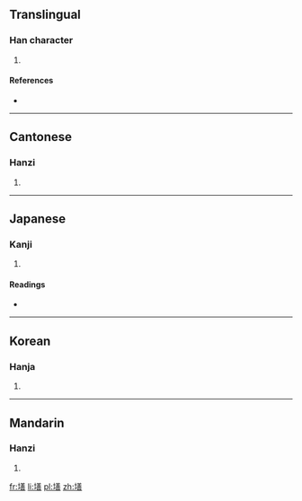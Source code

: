 ==Translingual==

===Han character===
{{Han char|rn=32|rad=土|as=12|sn=15|four=4816<sub>1</sub>|canj=土廿土口 (GTGR), 土廿廿口 (GTTR)}}

# {{defn|Han|sort=土12}}

====References====
* {{Han ref|kx=0238.320|dkj=05461|dj=0477.170|hdz=10489.050|uh=58A1|ud=22689|bh=E552|bd=58706}}

----

==Cantonese==

===Hanzi===
{{yue-hanzi|jyut=|y=sin6}}

# {{defn|lang=yue|sort=土12}}

----

==Japanese==

===Kanji===
{{ja-kanji|grade=|rs=土12}}

# {{defn|lang=ja|sort=土12}}

====Readings====
* {{ja-readings|on=[[せん]] (sen), [[ぜん]] (zen)|kun=[[しろつち]] (shirotsuchi)}}

----

==Korean==

===Hanja===
{{ko-hanja|hangeul=선|rv=seon|mr=sŏn}}

# {{defn|lang=ko|sort=土12}}

----

==Mandarin==

===Hanzi===
{{cmn-hanzi|pin=[[shàn]] ([[shan4]])|wg=shan<sup>4</sup>}}

# {{defn|lang=cmn|sort=土12}}

[[fr:墡]]
[[li:墡]]
[[pl:墡]]
[[zh:墡]]